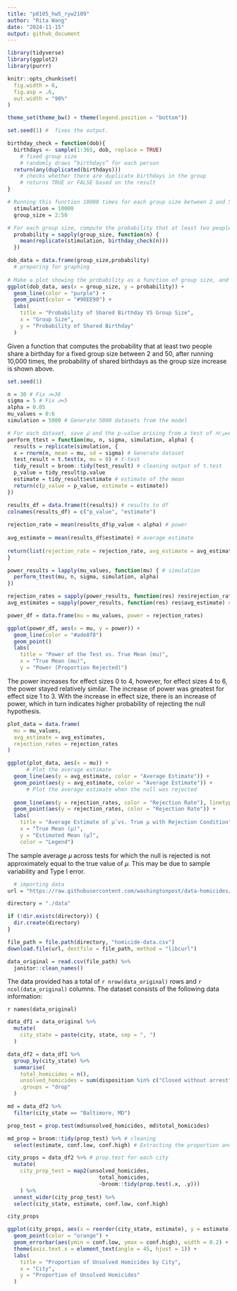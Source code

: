 ```yaml
---
title: "p8105_hw5_ryw2109"
author: "Rita Wang"
date: "2024-11-15"
output: github_document
---
```


```r
library(tidyverse)
library(ggplot2)
library(purrr)

knitr::opts_chunk$set(
  fig.width = 6,
  fig.asp = .6,
  out.width = "90%"
)

theme_set(theme_bw() + theme(legend.position = "bottom"))
```

```r
set.seed(1) #  fixes the output.

birthday_check = function(dob){
  birthdays <- sample(1:365, dob, replace = TRUE)
    # fixed group size
    # randomly draws “birthdays” for each person
  return(any(duplicated(birthdays)))
    # checks whether there are duplicate birthdays in the group
    # returns TRUE or FALSE based on the result
}

# Running this function 10000 times for each group size between 2 and 50
  stimulation = 10000 
  group_size = 2:50

# For each group size, compute the probability that at least two people in the group will share a birthday by averaging across the 10000 simulation runs
  probability = sapply(group_size, function(n) {
    mean(replicate(stimulation, birthday_check(n)))
  })

dob_data = data.frame(group_size,probability)
  # preparing for graphing
  
# Make a plot showing the probability as a function of group size, and comment on your results.
ggplot(dob_data, aes(x = group_size, y = probability)) +
  geom_line(color = "purple") +
  geom_point(color = "#90EE90") +
  labs(
    title = "Probability of Shared Birthday VS Group Size",
    x = "Group Size",
    y = "Probability of Shared Birthday"
  )
```

Given a function that computes the probability that at least two people share a birthday for a fixed group size between 2 and 50, after running 10,000 times, the probability of shared birthdays as the group size increase is shown above.

```r
set.seed(1)

n = 30 # Fix 𝑛=30
sigma = 5 # Fix 𝜎=5
alpha = 0.05
mu_values = 0:6
simulation = 5000 # Generate 5000 datasets from the model

# For each dataset, save 𝜇̂ and the p-value arising from a test of 𝐻:𝜇=0 using 𝛼=0.05. Hint: to obtain the estimate and p-value, use broom::tidy to clean the output of t.test.
perform_ttest = function(mu, n, sigma, simulation, alpha) {
  results = replicate(simulation, {
  x = rnorm(n, mean = mu, sd = sigma) # Generate dataset
  test_result = t.test(x, mu = 0) # t-test
  tidy_result = broom::tidy(test_result) # cleaning output of t.test
  p_value = tidy_result$p.value
  estimate = tidy_result$estimate # estimate of the mean
  return(c(p_value = p_value, estimate = estimate))
})

results_df = data.frame(t(results)) # results to df
colnames(results_df) = c("p_value", "estimate")
  
rejection_rate = mean(results_df$p_value < alpha) # power
  
avg_estimate = mean(results_df$estimate) # average estimate
  
return(list(rejection_rate = rejection_rate, avg_estimate = avg_estimate, results = results_df))
}

power_results = lapply(mu_values, function(mu) { # simulation
  perform_ttest(mu, n, sigma, simulation, alpha)
})

rejection_rates = sapply(power_results, function(res) res$rejection_rate) # extracting rejection rates
avg_estimates = sapply(power_results, function(res) res$avg_estimate) # extracting average estimates

```

```r
power_df = data.frame(mu = mu_values, power = rejection_rates)

ggplot(power_df, aes(x = mu, y = power)) +
  geom_line(color = "#ade8f8")
  geom_point()
  labs(
    title = "Power of the Test vs. True Mean (mu)",
    x = "True Mean (mu)",
    y = "Power (Proportion Rejected)")
```

The power increases for effect sizes 0 to 4, however, for effect sizes 4 to 6, the power stayed relatively similar. The increase of power was greatest for effect size 1 to 3. With the increase in effect size, there is an increase of power, which in turn indicates higher probability of rejecting the null hypothesis.

```r
plot_data = data.frame(
  mu = mu_values,
  avg_estimate = avg_estimates,
  rejection_rates = rejection_rates
)

ggplot(plot_data, aes(x = mu)) +
      # Plot the average estimate
  geom_line(aes(y = avg_estimate, color = "Average Estimate")) +
  geom_point(aes(y = avg_estimate, color = "Average Estimate")) +
      # Plot the average estimate when the null was rejected
  
  geom_line(aes(y = rejection_rates, color = "Rejection Rate"), linetype = "dashed") +
  geom_point(aes(y = rejection_rates, color = "Rejection Rate")) +
  labs(
    title = "Average Estimate of µ̂ vs. True µ with Rejection Condition",
    x = "True Mean (µ)",
    y = "Estimated Mean (µ̂)",
    color = "Legend")
```

The sample average 𝜇 across tests for which the null is rejected is not approximately equal to the true value of 𝜇. This may be due to sample variability and Type I error.
```r
  # importing data
url = "https://raw.githubusercontent.com/washingtonpost/data-homicides/refs/heads/master/homicide-data.csv"

directory = "./data"

if (!dir.exists(directory)) {
  dir.create(directory)
}

file_path = file.path(directory, "homicide-data.csv")
download.file(url, destfile = file_path, method = "libcurl")

data_original = read.csv(file_path) %>% 
  janitor::clean_names()
```

The data provided has a total of `r nrow(data_original)` rows and `r ncol(data_original)` columns. The dataset consists of the following data information:

`r names(data_original)`

```r
data_df1 = data_original %>% 
  mutate(
    city_state = paste(city, state, sep = ", ")
  )

data_df2 = data_df1 %>%
  group_by(city_state) %>%
  summarise(
    total_homicides = n(),
    unsolved_homicides = sum(disposition %in% c("Closed without arrest", "Open/No arrest")),
    .groups = "drop"
  )
```

```r
md = data_df2 %>% 
  filter(city_state == "Baltimore, MD")

prop_test = prop.test(md$unsolved_homicides, md$total_homicides)

md_prop = broom::tidy(prop_test) %>% # cleaning
  select(estimate, conf.low, conf.high) # Extracting the proportion and confidence intervals

city_props = data_df2 %>% # prop.test for each city
  mutate(
    city_prop_test = map2(unsolved_homicides,
                             total_homicides,
                             ~broom::tidy(prop.test(.x, .y)))
    ) %>%
  unnest_wider(city_prop_test) %>%
  select(city_state, estimate, conf.low, conf.high)

city_props
```

```r
ggplot(city_props, aes(x = reorder(city_state, estimate), y = estimate)) +
  geom_point(color = "orange") +
  geom_errorbar(aes(ymin = conf.low, ymax = conf.high), width = 0.2) +
  theme(axis.text.x = element_text(angle = 45, hjust = 1)) +
  labs(
    title = "Proportion of Unsolved Homicides by City",
    x = "City",
    y = "Proportion of Unsolved Homicides"
  )
```

